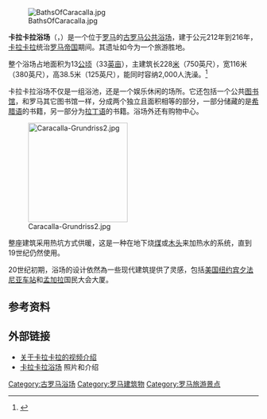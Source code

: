 [[File:BathsOfCaracalla.jpg|thumb]]

'''卡拉卡拉浴场'''（{{lang-la|Thermae Antoninianae}}，{{lang-it|Terme di Caracalla}}）是一个位于[[罗马|罗马]]的[[古罗马|古罗马]][[古羅馬浴場|公共浴场]]，建于公元212年到216年，[[卡拉卡拉|卡拉卡拉]]统治[[罗马帝国|罗马帝国]]期间。其遗址如今为一个旅游胜地。

整个浴场占地面积为13[[公顷|公顷]]（33[[英亩|英亩]]），主建筑长228[[米_(單位)|米]]（750英尺），宽116米（380英尺），高38.5米（125英尺），能同时容纳2,000人洗澡。<ref name=roth>{{cite book | first=Leland M. | last=Roth | year=1993 | title=Understanding Architecture: Its Elements, History and Meaning | edition=First | publisher=Westview Press | location=Boulder, CO | id=ISBN 978-0-06-430158-9 | pages=}}</ref>

卡拉卡拉浴场不仅是一组浴池，还是一个娱乐休闲的场所。它还包括一个公共[[图书馆|图书馆]]，和罗马其它图书馆一样，分成两个独立且面积相等的部分，一部分储藏的是[[希腊语|希腊语]]的书籍，另一部分为[[拉丁语|拉丁语]]的书籍。浴场外还有购物中心。

[[File:Caracalla-Grundriss2.jpg|200px]]

整座建筑采用热坑方式供暖，这是一种在地下烧[[煤|煤]]或[[木头|木头]]来加热水的系统，直到19世纪仍然使用。

20世纪初期，浴场的设计依然為一些现代建筑提供了灵感，包括[[美国|美国]][[纽约宾夕法尼亚车站|纽约宾夕法尼亚车站]]和[[孟加拉|孟加拉]]国民大会大厦。

== 参考资料 ==
<div class="references-small">
<references/>
</div>

== 外部链接 ==
{{commons|Thermae of Caracalla|卡拉卡拉浴场}}
* [https://web.archive.org/web/20060827085114/http://www.historychannel.com/rome/ 关于卡拉卡拉的视频介绍]
* [http://www.compart-multimedia.com/virtuale/us/roma/baths_of_caracalla.htm 卡拉卡拉浴场] {{Wayback|url=http://www.compart-multimedia.com/virtuale/us/roma/baths_of_caracalla.htm |date=20081006124555 }}照片和介绍

{{罗马地标}}

[[Category:古罗马浴场|Category:古罗马浴场]]
[[Category:罗马建筑物|Category:罗马建筑物]]
[[Category:罗马旅游景点|Category:罗马旅游景点]]